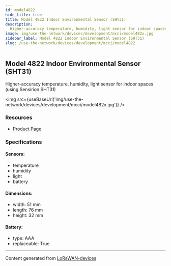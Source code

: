 ```yaml
---
id: model4822
hide_title: true
title: Model 4822 Indoor Environmental Sensor (SHT31)
description:
  Higher-accuracy temperature, humidity, light sensor for indoor spaces (using Sensirion SHT31)
image: img/use-the-network/devices/development/mcci/model482x.jpg
sidebar_label: Model 4822 Indoor Environmental Sensor (SHT31)
slug: /use-the-network/devices/development/mcci/model4822
---
```



## Model 4822 Indoor Environmental Sensor (SHT31)

Higher-accuracy temperature, humidity, light sensor for indoor spaces (using Sensirion SHT31)

<img src={useBaseUrl('img/use-the-network/devices/development/mcci/model482x.jpg')} />

### Resources

- [Product Page](https://mcci.io/m4821)

### Specifications

#### Sensors:

- temperature
- humidity
- light
- battery

#### Dimensions:

- width: 51 mm
- length: 76 mm
- height: 32 mm

#### Battery:

- type: AAA
- replaceable: True

---

Content generated from [LoRaWAN-devices](https://github.com/TheThingsNetwork/lorawan-devices)
